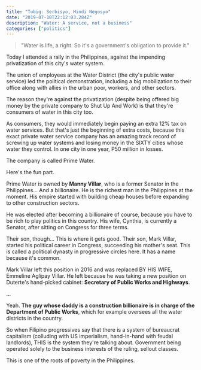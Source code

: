 ```yaml
---
title: "Tubig: Serbisyo, Hindi Negosyo"
date: "2019-07-18T22:12:03.284Z"
description: "Water: A service, not a business"
categories: ["politics"]
---
```


> "Water is life, a right. So it's a government's obligation to provide it."

Today I attended a rally in the Philippines, against the impending privatization of this city's water system.

The union of employees at the Water District (the city's public water service) led the political demonstration, including a big mobilization to their office along with allies in the urban poor, workers, and other sectors.

The reason they're against the privatization (despite being offered big money by the private company to Shut Up And Work) is that they're consumers of water in this city too.

As consumers, they would immediately begin paying an extra 12% tax on water services. But that's just the beginning of extra costs, because this exact private water service company has an amazing track record of screwing up water systems and losing money in the SIXTY cities whose water they control. In one city in one year, P50 million in losses.

The company is called Prime Water.

Here's the fun part.

Prime Water is owned by **Manny Villar**, who is a former Senator in the Philippines... And a billionaire. He is the richest man in the Philippines at the moment. His empire started with building cheap houses before expanding to other construction sectors.

He was elected after becoming a billionaire of course, because you have to be rich to play politics in this country. His wife, Cynthia, is currently a Senator, after sitting on Congress for three terms.

Their son, though... This is where it gets good. Their son, Mark Villar, started his political career in Congress, succeeding his mother's seat. This is called a political dynasty in progressive circles here. It has a name because it's common.

Mark Villar left this position in 2016 and was replaced BY HIS WIFE, Emmeline Aglipay Villar. He left because he was taking a new position on Duterte's hand-picked cabinet: **Secretary of Public Works and Highways**.

...

Yeah. **The guy whose daddy is a construction billionaire is in charge of the Department of Public Works**, which for example oversees all the water districts in the country.

So when Filipino progressives say that there is a system of bureaucrat capitalism (colluding with US imperialism, hand-in-hand with feudal landlords), THIS is the system they're talking about. Government being operated solely to the business interests of the ruling, sellout classes.

This is one of the roots of poverty in the Philippines.
